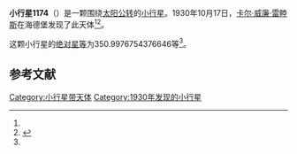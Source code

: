 {{Infobox planet
| bgcolour = #FFFFC0
| name = 1174 Marmara
| symbol = 
| image = 
| caption = 
| discovery = yes
| discovery_ref = 
| discoverer = [[卡尔·威廉·雷睦斯|卡尔·威廉·雷睦斯]]
| discovery_site = [[海德堡|海德堡]] 
| discovered = 1930年10月17日
| designations = yes
| mp_name = 
| named_after = 
| alt_names = 
| mp_category = [[主带小行星|主带小行星]]
| orbit_ref = <ref name="a">[http://ssd.jpl.nasa.gov/sbdb.cgi?sstr=1174 1174 Marmara] {{Wayback|url=http://ssd.jpl.nasa.gov/sbdb.cgi?sstr=1174 |date=20210720031511 }}，小行星數據庫瀏覽器（JPL Small-Body Database Browser）－[[美国国家航空航天局|美国国家航空航天局]]喷气推进实验室</ref>
| epoch = 2456400.5 (2013年4月18日更新)
| aphelion = {{convert|3.364868036060037|AU|km|3|abbr=on|lk=out}}
| perihelion = {{convert|2.681844558683312|AU|km|3|abbr=on}}
| semimajor = {{convert|3.023356297371675|AU|km|3|abbr=on}}
| eccentricity = 0.112957821
| period = 1920.137916 [[日|日]]<br />5.26[[儒略年|儒略年]]
| avg_speed = 
| inclination = 10.08928972991148
| asc_node = 1.047433547971578
| mean_anomaly = 
| arg_peri = 350.9976754376646
| satellites = 
| physical_characteristics = yes
| dimensions = 
| mass = 
| density = 
| surface_grav = 
| escape_velocity = 
| sidereal_day = 
| axial_tilt = 
| pole_ecliptic_lat = 
| pole_ecliptic_lon = 
| albedo = 
| temperatures= 
| temp_name1 = 
| mean_temp_1 = 
| max_temp_1 = 
| temp_name2 = 
| max_temp_2 = 
| spectral_type = 
| abs_magnitude = 350.9976754376646
}}

'''小行星1174'''（{{lang-en|1174 Marmara}}）是一颗围绕[[太阳|太阳]][[公转|公转]]的[[小行星|小行星]]。1930年10月17日，[[卡尔·威廉·雷睦斯|卡尔·威廉·雷睦斯]]在海德堡发现了此天体<ref name="a" /><ref>{{cite news|title=小行星列表|url=http://cfa-www.harvard.edu/iau/lists/NumberedMPs.txt|accessdate=2013-07-08|newspaper=哈佛大学|archive-date=2008-05-17|archive-url=https://web.archive.org/web/20080517010638/http://cfa-www.harvard.edu/iau/lists/NumberedMPs.txt|dead-url=no}}</ref>。

这颗小行星的[[绝对星等|绝对星等]]为350.9976754376646等<ref name="a" />。

==参考文献==
{{reflist}}
{{Minor Planet Number|[[小行星1173|小行星1173]]|[[小行星1175|小行星1175]]}}

{{小天体}}

[[Category:小行星带天体|Category:小行星带天体]]
[[Category:1930年发现的小行星|Category:1930年发现的小行星]]

{{asteroid-stub}}